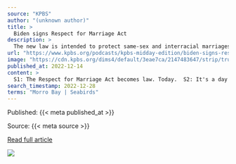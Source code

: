 ```yaml
---
source: "KPBS"
author: "(unknown author)"
title: >
  Biden signs Respect for Marriage Act
description: >
  The new law is intended to protect same-sex and interracial marriages if the U.S. Supreme Court reverses Obergefell v. Hodges, the 2015 decision legalizing gay marriage nationwide. Then, California’s Reparations Task Force has reached a pivotal point in its g…
url: "https://www.kpbs.org/podcasts/kpbs-midday-edition/biden-signs-respect-for-marriage-act"
image: "https://cdn.kpbs.org/dims4/default/3eae7ca/2147483647/strip/true/crop/600x315+0+143/resize/1200x630!/quality/90/?url=http%3A%2F%2Fkpbs-brightspot.s3.amazonaws.com%2Fimg%2Fpodcasts%2F2019%2Fpodcast_600-MiddayEdition.jpg"
published_at: 2022-12-14
content: >
  S1: The Respect for Marriage Act becomes law. Today.  S2: It's a day of joy and a day of relief for our community.  S1: I'm M.G. Peres with Jade Heineman. Maureen CAVANAUGH is off this week. This is … [+36764 chars]
search_timestamp: 2022-12-28
terms: "Morro Bay | Seabirds"
---
```



Published: {{< meta published_at >}}


Source: {{< meta source >}}


[Read full article]({{< meta url >}}){target='_blank'}



![](`r rmarkdown::metadata$image[1]`)
